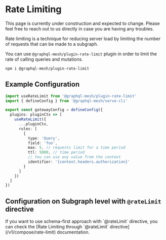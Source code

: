 
# Rate Limiting

<Callout>
  This page is currently under construction and expected to change. Please feel free to reach out to
  us directly in case you are having any troubles.
</Callout>

Rate limiting is a technique for reducing server load by limiting the number of requests that can be
made to a subgraph.

You can use `@graphql-mesh/plugin-rate-limit` plugin in order to limit the rate of calling queries
and mutations.

```sh npm2yarn
npm i @graphql-mesh/plugin-rate-limit
```

## Example Configuration

```ts filename="gateway.config.ts"
import useRateLimit from '@graphql-mesh/plugin-rate-limit'
import { defineConfig } from '@graphql-mesh/serve-cli'

export const gatewayConfig = defineConfig({
  plugins: pluginCtx => [
    useRateLimit({
      ...pluginCtx,
      rules: [
        {
          type: 'Query',
          field: 'foo',
          max: 5, // requests limit for a time period
          ttl: 5000, // time period
          // You can use any value from the context
          identifier: '{context.headers.authorization}'
        }
      ]
    })
  ]
})
```

## Configuration on Subgraph level with `@rateLimit` directive

<Callout>
  If you want to use schema-first approach with `@rateLimit` directive, you can check the [Rate
  Limiting through `@rateLimit` directive](/v1/compose/rate-limit) documentation.
</Callout>
